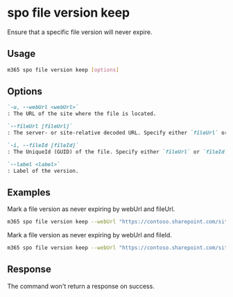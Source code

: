 
# spo file version keep

Ensure that a specific file version will never expire.

## Usage

```sh
m365 spo file version keep [options]
```

## Options

```md definition-list
`-u, --webUrl <webUrl>`
: The URL of the site where the file is located.

`--fileUrl [fileUrl]`
: The server- or site-relative decoded URL. Specify either `fileUrl` or `fileId` but not both.

`-i, --fileId [fileId]`
: The UniqueId (GUID) of the file. Specify either `fileUrl` or `fileId` but not both.

`--label <label>`
: Label of the version.
```

<Global />

## Examples

Mark a file version as never expiring by webUrl and fileUrl.

```sh
m365 spo file version keep --webUrl "https://contoso.sharepoint.com/sites/marketing" --fileUrl "/sites/marketing/Documents/report.docx" --label "6.0"
```

Mark a file version as never expiring by webUrl and fileId.

```sh
m365 spo file version keep --webUrl "https://contoso.sharepoint.com/sites/marketing" --fileId "12345678-90ab-cdef-1234-567890abcdef" --label "6.0"
```

## Response

The command won't return a response on success.
